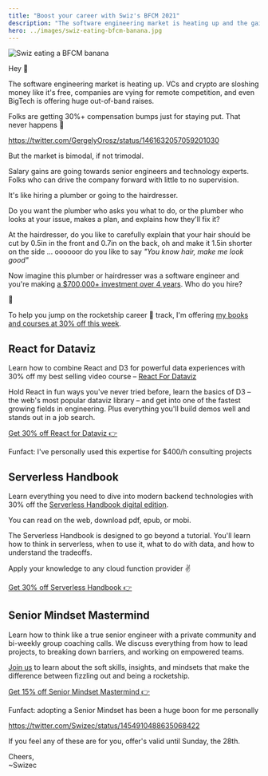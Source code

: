 ```yaml
---
title: "Boost your career with Swiz's BFCM 2021"
description: "The software engineering market is heating up and the gains are going to seniors and technology experts. You should join them"
hero: ../images/swiz-eating-bfcm-banana.jpg
---
```


![Swiz eating a BFCM banana](../images/swiz-eating-bfcm-banana.jpg)

Hey 👋

The software engineering market is heating up. VCs and crypto are sloshing money like it's free, companies are vying for remote competition, and even BigTech is offering huge out-of-band raises.

Folks are getting 30%+ compensation bumps just for staying put. That never happens 🤯

https://twitter.com/GergelyOrosz/status/1461632057059201030

But the market is bimodal, if not trimodal.

Salary gains are going towards senior engineers and technology experts. Folks who can drive the company forward with little to no supervision.

It's like hiring a plumber or going to the hairdresser.

Do you want the plumber who asks you what to do, or the plumber who looks at your issue, makes a plan, and explains how they'll fix it?

At the hairdresser, do you like to carefully explain that your hair should be cut by 0.5in in the front and 0.7in on the back, oh and make it 1.5in shorter on the side ... oooooor do you like to say _"You know hair, make me look good"_

Now imagine this plumber or hairdresser was a software engineer and you're making [a $700,000+ investment over 4 years](https://swizec.com/blog/what-if-engineers-were-paid-like-athletes/). Who do you hire?

🤔

To help you jump on the rocketship career 🚀 track, I'm offering [my books and courses at 30% off this week](https://swizec.com/bfcm2021).

## React for Dataviz

Learn how to combine React and D3 for powerful data experiences with 30% off my best selling video course – [React For Dataviz](https://swizec.gumroad.com/l/KDLxE/bfcm2021)

Hold React in fun ways you've never tried before, learn the basics of D3 – the web's most popular dataviz library – and get into one of the fastest growing fields in engineering. Plus everything you'll build demos well and stands out in a job search.

[Get 30% off React for Dataviz 👉](https://swizec.gumroad.com/l/KDLxE/bfcm2021)

Funfact: I've personally used this expertise for $400/h consulting projects

## Serverless Handbook

Learn everything you need to dive into modern backend technologies with 30% off the [Serverless Handbook digital edition](https://swizec.gumroad.com/l/NsUlA/bfcm2021).

You can read on the web, download pdf, epub, or mobi.

The Serverless Handbook is designed to go beyond a tutorial. You'll learn how to think in serverless, when to use it, what to do with data, and how to understand the tradeoffs.

Apply your knowledge to any cloud function provider ✌️

[Get 30% off Serverless Handbook 👉](https://swizec.gumroad.com/l/NsUlA/bfcm2021)

## Senior Mindset Mastermind

Learn how to think like a true senior engineer with a private community and bi-weekly group coaching calls. We discuss everything from how to lead projects, to breaking down barriers, and working on empowered teams.

[Join us](https://swizec.gumroad.com/l/RnuqQ/bfcm2021) to learn about the soft skills, insights, and mindsets that make the difference between fizzling out and being a rocketship.

[Get 15% off Senior Mindset Mastermind 👉](https://swizec.gumroad.com/l/RnuqQ/bfcm2021)

Funfact: adopting a Senior Mindset has been a huge boon for me personally

https://twitter.com/Swizec/status/1454910488635068422

If you feel any of these are for you, offer's valid until Sunday, the 28th.

Cheers,<br/>
~Swizec

